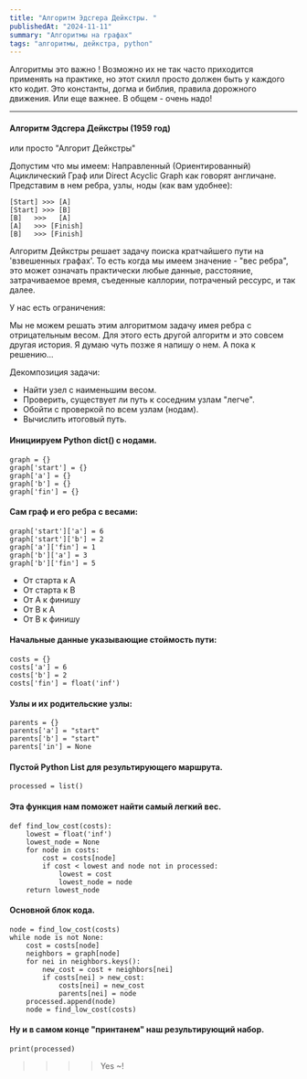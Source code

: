```yaml
---
title: "Алгоритм Эдсгера Дейкстры. "
publishedAt: "2024-11-11"
summary: "Алгоритмы на графах"
tags: "алгоритмы, дейкстра, python"
---
```



Алгоритмы это важно ! Возможно их не так часто приходится применять на практике, 
но этот скилл просто должен быть у каждого кто кодит. 
Это константы, догма и библия, правила дорожного движения. Или еще важнее. 
В общем - очень надо!


---

#### Алгоритм Эдсгера Дейкстры (1959 год) 
или просто "Алгорит Дейкстры"


Допустим что мы имеем:
Направленный (Ориентированный) Ациклический Граф 
или Direct Acyclic Graph как говорят англичане.
Представим в нем ребра, узлы, ноды (как вам удобнее):


```
[Start] >>> [A]
[Start] >>> [B]
[B]   >>>   [A]
[A]   >>> [Finish]
[B]   >>> [Finish]
```

Алгоритм Дейкстры решает задачу поиска кратчайшего пути на 'взвешенных графах'.
То есть когда мы имеем значение - "вес ребра", это может означать практически любые данные, расстояние,
затрачиваемое время, съеденные каллории, потраченый рессурс, и так далее. 

У нас есть ограничения: 

Мы не можем решать этим алгоритмом задачу имея ребра с отрицательным весом. 
Для этого есть другой алгоритм и это совсем другая история. Я думаю чуть позже я напишу о нем.
А пока к решению...



Декомпозиция задачи:

- Найти узел с наименьшим весом.
- Проверить, существует ли путь к соседним узлам "легче".
- Обойти с проверкой по всем узлам (нодам).
- Вычислить итоговый путь.



#### Инициируем Python dict() с нодами.

```
graph = {}
graph['start'] = {}
graph['a'] = {}
graph['b'] = {}
graph['fin'] = {}

```


#### Сам граф и его ребра с весами:
```
graph['start']['a'] = 6
graph['start']['b'] = 2
graph['a']['fin'] = 1
graph['b']['a'] = 3
graph['b']['fin'] = 5

```
- От старта к А 
- От старта к В 
- От А к финишу 
- От В к А 
- От В к финишу 

#### Начальные данные указывающие стоймость пути: 

```
costs = {}
costs['a'] = 6
costs['b'] = 2
costs['fin'] = float('inf')

```

#### Узлы и их родительские узлы:

```
parents = {}
parents['a'] = "start"
parents['b'] = "start"
parents['in'] = None

```

#### Пустой Python List для результирующего маршрута.

```
processed = list()

```

#### Эта функция нам поможет найти самый легкий вес.

```
def find_low_cost(costs): 
    lowest = float('inf') 
    lowest_node = None 
    for node in costs: 
        cost = costs[node]  
        if cost < lowest and node not in processed: 
            lowest = cost
            lowest_node = node
    return lowest_node

```

#### Основной блок кода.

```
node = find_low_cost(costs)
while node is not None:
    cost = costs[node]
    neighbors = graph[node]
    for nei in neighbors.keys():
        new_cost = cost + neighbors[nei]
        if costs[nei] > new_cost:
            costs[nei] = new_cost
            parents[nei] = node
    processed.append(node)
    node = find_low_cost(costs)

```

#### Ну и в самом конце "принтанем" наш результирующий набор.

```
print(processed)

```


>>>> Yes ~!